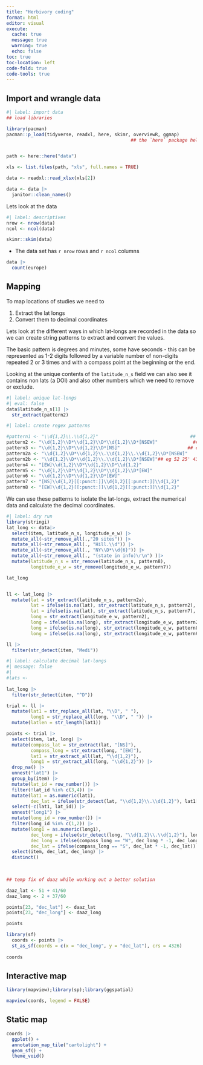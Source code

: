 ```yaml
---
title: "Herbivory coding"
format: html
editor: visual
execute: 
  cache: true
  message: true
  warning: true
  echo: false
toc: true
toc-location: left
code-fold: true
code-tools: true
---
```


## Import and wrangle data

```r
#| label: import data 
## load libraries

library(pacman)
pacman::p_load(tidyverse, readxl, here, skimr, overviewR, ggmap)       ## readxl is needed to load excel files into R
                                              ## the `here` package helps with file paths


path <- here::here("data")

xls <- list.files(path, "xls", full.names = TRUE)

data <- readxl::read_xlsx(xls[2])

data <- data |>
  janitor::clean_names()

```

Lets look at the data

```r
#| label: descriptives
nrow <- nrow(data)
ncol <- ncol(data)

skimr::skim(data)
```

-   The data set has `r nrow` rows and `r ncol` columns

```r

data |>
  count(europe)
```

## Mapping

To map locations of studies we need to

1.  Extract the lat longs
2.  Convert them to decimal coordinates

Lets look at the different ways in which lat-longs are recorded in the data so we can create string patterns to extract and convert the values.

The basic pattern is degrees and minutes, some have seconds - this can be represented as 1-2 digits followed by a variable number of non-digits repeated 2 or 3 times and with a compass point at the beginning or the end.

Looking at the unique contents of the `latitude_n_s` field we can also see it contains non lats (a DOI) and also other numbers which we need to remove or exclude.

```r
#| label: unique lat-longs
#| eval: false
data$latitude_n_s[1] |>
  str_extract(pattern2)
```

```r

#| label: create regex patterns 

#pattern1 <- "\\d{1,2}\\.\\d{1,2}"                                  ## e.g. N54:41:18 
pattern2 <- "\\d{1,2}\\D*\\d{1,2}\\D*\\d{1,2}\\D*[NSEW]"             ## e.g. 52 8' 12\"N
pattern3 <- "\\d{1,2}\\D*\\d{1,2}\\D*[NS]"                         ## e.g. 52Â°86' N
pattern2a <- "\\d{1,2}\\D*\\d{1,2}\\.\\d{1,2}\\.\\d{1,2}\\D*[NSEW]" 
pattern2b <- "\\d{1,2}\\D*\\d{1,2}\\.\\d{1,2}\\D*[NSEW]"## eg 52 25' 43.76"N
pattern4 <- "[EW]\\d{1,2}\\D*\\d{1,2}\\D*\\d{1,2}"
pattern5 <- "\\d{1,2}\\D*\\d{1,2}\\D*\\d{1,2}\\D*[EW]" 
pattern6 <- "\\d{1,2}\\D*\\d{1,2}\\D*[EW]"
pattern7 <- "[NS]\\d{1,2}[[:punct:]]\\d{1,2}[[:punct:]]\\d{1,2}"
pattern8 <- "[EW]\\d{1,2}[[:punct:]]\\d{1,2}[[:punct:]]\\d{1,2}"


```

We can use these patterns to isolate the lat-longs, extract the numerical data and calculate the decimal coordinates.

```r
#| label: dry run
library(stringi)
lat_long <- data|>
  select(item, latitude_n_s, longitude_e_w) |>
  mutate_all(~str_remove_all(.,"20 sites")) |>
  mutate_all(~str_remove_all(., "Hill.\\d")) |>
  mutate_all(~str_remove_all(., "NY\\D*\\d{6}")) |>
  mutate_all(~str_remove_all(., "(state in info)\r\n") )|>
  mutate(latitude_n_s = str_remove(latitude_n_s, pattern8), 
         longitude_e_w = str_remove(longitude_e_w, pattern7))

lat_long


ll <- lat_long |>
  mutate(lat = str_extract(latitude_n_s, pattern2a), 
         lat = ifelse(is.na(lat), str_extract(latitude_n_s, pattern2), lat), 
         lat = ifelse(is.na(lat), str_extract(latitude_n_s, pattern7), lat), 
         long = str_extract(longitude_e_w, pattern2),
         long = ifelse(is.na(long), str_extract(longitude_e_w, pattern2b), long),
         long = ifelse(is.na(long), str_extract(longitude_e_w, pattern8), long), 
         long = ifelse(is.na(long), str_extract(longitude_e_w, pattern6), long))

ll |>
  filter(str_detect(item, "Medi"))

```

```r
#| label: calculate decimal lat-longs
#| message: false
#| 
#lats <- 
  
lat_long |>
  filter(str_detect(item, "^D"))
```



```r
  
trial <- ll |> 
  mutate(lat1 = str_replace_all(lat, "\\D", " "),
         long1 = str_replace_all(long, "\\D", " ")) |>
  mutate(latlen = str_length(lat1)) 

points <- trial |> 
  select(item, lat, long) |>
  mutate(compass_lat = str_extract(lat, "[NS]"), 
         compass_long = str_extract(long, "[EW]"), 
         lat1 = str_extract_all(lat, "\\d{1,2}"), 
         long1 = str_extract_all(long, "\\d{1,2}")) |>
  drop_na() |>
  unnest("lat1") |>
  group_by(item) |>
  mutate(lat_id = row_number()) |>
  filter(!lat_id %in% c(3,4)) |>
  mutate(lat1 = as.numeric(lat1), 
         dec_lat = ifelse(str_detect(lat, "\\d{1,2}\\.\\d{1,2}"), lat1[1] + lat1[2]/100, lat1[1] + lat1[2]/60)) |>
  select(-c(lat1, lat_id)) |>
  unnest("long1") |>
  mutate(long_id = row_number()) |>
  filter(long_id %in% c(1,2)) |> 
  mutate(long1 = as.numeric(long1),
         dec_long = ifelse(str_detect(long, "\\d{1,2}\\.\\d{1,2}"), long1[1] + long1[2]/100, long1[1] + long1[2]/60), 
         dec_long = ifelse(compass_long == "W", dec_long * -1, dec_long), 
         dec_lat = ifelse(compass_long == "S", dec_lat * -1, dec_lat)) |>
  select(item, dec_lat, dec_long) |>
  distinct()
  
  

```

```r

## temp fix of daaz while working out a better solution

daaz_lat <- 51 + 41/60
daaz_long <- 2 + 37/60

points[23, "dec_lat"] <- daaz_lat
points[23, "dec_long"] <- daaz_long

points
```


```r
library(sf)
  coords <- points |>
  st_as_sf(coords = c(x = "dec_long", y = "dec_lat"), crs = 4326)
  
coords
```

## Interactive map

```r
library(mapview);library(sp);library(ggspatial)

mapview(coords, legend = FALSE)
```

## Static map

```r

coords |>
  ggplot() +
  annotation_map_tile("cartolight") +
  geom_sf() +
  theme_void()
  

```



